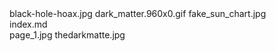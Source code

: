     
<PopImage className="sm:float-right m-auto sm:m-1 sm:ml-4" src={JPG_black_hole_hoax_jpg} width={384} alt="black-hole-hoax.jpg">
	black-hole-hoax.jpg
</PopImage>
<PopImage className="sm:float-left m-auto sm:m-1 sm:mr-4" src={GIF_dark_matter_960x0_gif} width={384} alt="dark_matter.960x0.gif">
	dark_matter.960x0.gif
</PopImage>
<PopImage className="sm:float-right m-auto sm:m-1 sm:ml-4" src={JPG_fake_sun_chart_jpg} width={384} alt="fake_sun_chart.jpg">
	fake_sun_chart.jpg
</PopImage>
<div className="w-full md:max-w-[80rem] float-right italic">
	<MD_index_md />
	index.md
</div>
<PopImage className="sm:float-left m-auto sm:m-1 sm:mr-4" src={JPG_page_1_jpg} width={384} alt="page_1.jpg">
	page_1.jpg
</PopImage>
<PopImage className="sm:float-right m-auto sm:m-1 sm:ml-4" src={JPG_thedarkmatte_jpg} width={384} alt="thedarkmatte.jpg">
	thedarkmatte.jpg
</PopImage>
